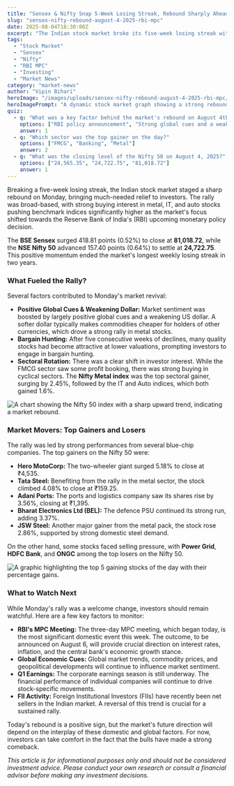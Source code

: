 ```yaml
---
title: "Sensex & Nifty Snap 5-Week Losing Streak, Rebound Sharply Ahead of RBI Meet"
slug: "sensex-nifty-rebound-august-4-2025-rbi-mpc"
date: 2025-08-04T18:30:00Z
excerpt: "The Indian stock market broke its five-week losing streak with a significant rally on Monday. The Sensex and Nifty closed higher, driven by strong buying in metal, IT, and auto stocks, as investors look forward to the RBI's monetary policy decision."
tags:
  - "Stock Market"
  - "Sensex"
  - "Nifty"
  - "RBI MPC"
  - "Investing"
  - "Market News"
category: "market-news"
author: "Vipin Bihari"
heroImage: "/images/uploads/sensex-nifty-rebound-august-4-2025-rbi-mpc/hero-image.jpg"
heroImagePrompt: "A dynamic stock market graph showing a strong rebound for Sensex and Nifty, with bull and bear symbols, set against the backdrop of the Reserve Bank of India building."
quiz:
  - q: "What was a key factor behind the market's rebound on August 4th?"
    options: ["RBI policy announcement", "Strong global cues and a weaker US dollar", "Government stimulus package"]
    answer: 1
  - q: "Which sector was the top gainer on the day?"
    options: ["FMCG", "Banking", "Metal"]
    answer: 2
  - q: "What was the closing level of the Nifty 50 on August 4, 2025?"
    options: ["24,565.35", "24,722.75", "81,018.72"]
    answer: 1
---
```


Breaking a five-week losing streak, the Indian stock market staged a sharp rebound on Monday, bringing much-needed relief to investors. The rally was broad-based, with strong buying interest in metal, IT, and auto stocks pushing benchmark indices significantly higher as the market's focus shifted towards the Reserve Bank of India's (RBI) upcoming monetary policy decision.

The **BSE Sensex** surged 418.81 points (0.52%) to close at **81,018.72**, while the **NSE Nifty 50** advanced 157.40 points (0.64%) to settle at **24,722.75**. This positive momentum ended the market's longest weekly losing streak in two years.

### What Fueled the Rally?

Several factors contributed to Monday's market revival:

*   **Positive Global Cues & Weakening Dollar:** Market sentiment was boosted by largely positive global cues and a weakening US dollar. A softer dollar typically makes commodities cheaper for holders of other currencies, which drove a strong rally in metal stocks.
*   **Bargain Hunting:** After five consecutive weeks of declines, many quality stocks had become attractive at lower valuations, prompting investors to engage in bargain hunting.
*   **Sectoral Rotation:** There was a clear shift in investor interest. While the FMCG sector saw some profit booking, there was strong buying in cyclical sectors. The **Nifty Metal index** was the top sectoral gainer, surging by 2.45%, followed by the IT and Auto indices, which both gained 1.6%.

![A chart showing the Nifty 50 index with a sharp upward trend, indicating a market rebound.](/images/uploads/sensex-nifty-rebound-august-4-2025-rbi-mpc/market-rebound-chart.png)

### Market Movers: Top Gainers and Losers

The rally was led by strong performances from several blue-chip companies. The top gainers on the Nifty 50 were:

*   **Hero MotoCorp:** The two-wheeler giant surged 5.18% to close at ₹4,535.
*   **Tata Steel:** Benefiting from the rally in the metal sector, the stock climbed 4.08% to close at ₹159.25.
*   **Adani Ports:** The ports and logistics company saw its shares rise by 3.56%, closing at ₹1,395.
*   **Bharat Electronics Ltd (BEL):** The defence PSU continued its strong run, adding 3.37%.
*   **JSW Steel:** Another major gainer from the metal pack, the stock rose 2.86%, supported by strong domestic steel demand.

On the other hand, some stocks faced selling pressure, with **Power Grid**, **HDFC Bank**, and **ONGC** among the top losers on the Nifty 50.

![A graphic highlighting the top 5 gaining stocks of the day with their percentage gains.](/images/uploads/sensex-nifty-rebound-august-4-2025-rbi-mpc/top-gainers.png)

### What to Watch Next

While Monday's rally was a welcome change, investors should remain watchful. Here are a few key factors to monitor:

*   **RBI's MPC Meeting:** The three-day MPC meeting, which began today, is the most significant domestic event this week. The outcome, to be announced on August 6, will provide crucial direction on interest rates, inflation, and the central bank's economic growth stance.
*   **Global Economic Cues:** Global market trends, commodity prices, and geopolitical developments will continue to influence market sentiment.
*   **Q1 Earnings:** The corporate earnings season is still underway. The financial performance of individual companies will continue to drive stock-specific movements.
*   **FII Activity:** Foreign Institutional Investors (FIIs) have recently been net sellers in the Indian market. A reversal of this trend is crucial for a sustained rally.

Today's rebound is a positive sign, but the market's future direction will depend on the interplay of these domestic and global factors. For now, investors can take comfort in the fact that the bulls have made a strong comeback.

*This article is for informational purposes only and should not be considered investment advice. Please conduct your own research or consult a financial advisor before making any investment decisions.*